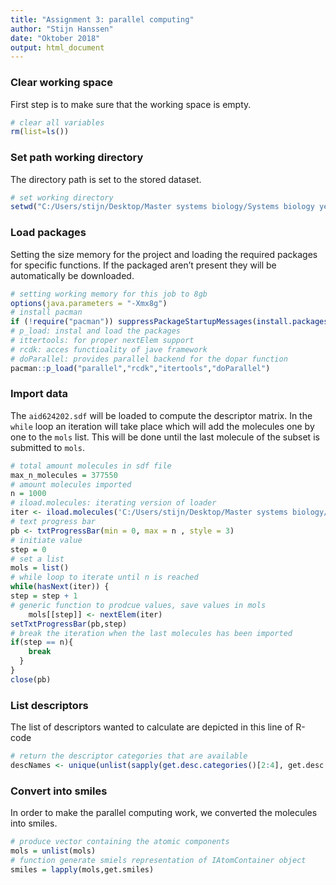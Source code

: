 ```yaml
---
title: "Assignment 3: parallel computing"
author: "Stijn Hanssen"
date: "Oktober 2018"
output: html_document
---
```


### Clear working space
First step is to make sure that the working space is empty.
```r
# clear all variables
rm(list=ls()) 
```

### Set path working directory
The directory path is set to the stored dataset.
```r
# set working directory
setwd("C:/Users/stijn/Desktop/Master systems biology/Systems biology year 2/scientific computing/parallelprocessing") 
```

### Load packages
Setting the size memory for the project and loading the required packages for specific functions. If the packaged aren't present they will be automatically be downloaded.
```r
# setting working memory for this job to 8gb
options(java.parameters = "-Xmx8g")
# install pacman
if (!require("pacman")) suppressPackageStartupMessages(install.packages("pacman"))
# p_load: instal and load the packages
# ittertools: for proper nextElem support
# rcdk: acces functioality of jave framework
# doParallel: provides parallel backend for the dopar function
pacman::p_load("parallel","rcdk","itertools","doParallel")
```

### Import data
The `aid624202.sdf` will be loaded to compute the descriptor matrix. In the `while` loop an iteration will take place which will add the molecules one by one to the `mols` list. This will be done until the last molecule of the subset is submitted to `mols`.
```r
# total amount molecules in sdf file
max_n_molecules = 377550
# amount molecules imported
n = 1000
# iload.molecules: iterating version of loader
iter <- iload.molecules('C:/Users/stijn/Desktop/Master systems biology/Systems biology year 2/scientific computing/parallelprocessing/aid624202.sdf', type='sdf')
# text progress bar
pb <- txtProgressBar(min = 0, max = n , style = 3)
# initiate value
step = 0 
# set a list
mols = list()
# while loop to iterate until n is reached
while(hasNext(iter)) {
step = step + 1
# generic function to prodcue values, save values in mols    
    mols[[step]] <- nextElem(iter)
setTxtProgressBar(pb,step)
# break the iteration when the last molecules has been imported
if(step == n){
    break
  }
}
close(pb)
```

### List descriptors
The list of descriptors wanted to calculate are depicted in this line of R-code
```r
# return the descriptor categories that are available
descNames <- unique(unlist(sapply(get.desc.categories()[2:4], get.desc.names)))
```

### Convert into smiles
In order to make the parallel computing work, we converted the molecules into smiles. 
```r
# produce vector containing the atomic components
mols = unlist(mols)
# function generate smiels representation of IAtomContainer object
smiles = lapply(mols,get.smiles)
```
